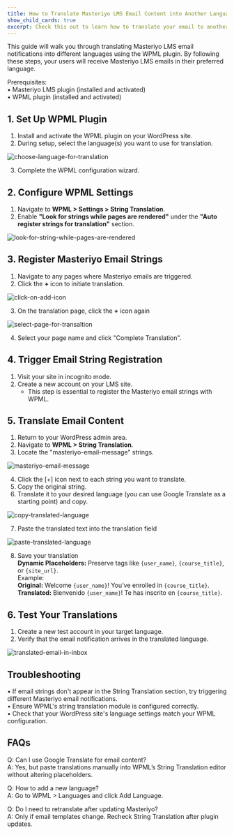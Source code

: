 ```yaml
---
title: How to Translate Masteriyo LMS Email Content into Another Language?
show_child_cards: true
excerpt: Check this out to learn how to translate your email to another language
---
```



This guide will walk you through translating Masteriyo LMS email notifications into different languages using the WPML plugin. By following these steps, your users will receive Masteriyo LMS emails in their preferred language.   

Prerequisites:    
•	Masteriyo LMS plugin (installed and activated)  
•	WPML plugin (installed and activated)  

## 1. Set Up WPML Plugin  

1.	Install and activate the WPML plugin on your WordPress site.  
2.	During setup, select the language(s) you want to use for translation.  

![choose-language-for-translation](https://github.com/user-attachments/assets/186052f7-7776-4085-a3a6-c00b0fed1ede)

3.	Complete the WPML configuration wizard.  

## 2. Configure WPML Settings  
1.	Navigate to **WPML > Settings > String Translation**.  
2.	Enable **"Look for strings while pages are rendered"** under the **"Auto register strings for translation"** section.  

![look-for-string-while-pages-are-rendered](https://github.com/user-attachments/assets/54f07080-408e-49cc-9681-5dab1e1a826b)

## 3. Register Masteriyo Email Strings    
1.	Navigate to any pages where Masteriyo emails are triggered.  
2.	Click the **+** icon to initiate translation.  

![click-on-add-icon](https://github.com/user-attachments/assets/3b29f18e-1791-41e4-8875-c5f8f6cdcc72)

3.	On the translation page, click the **+** icon again  

![select-page-for-transaltion](https://github.com/user-attachments/assets/76944e78-1b6b-4f37-aae6-b8bbdc330af1)

4.	Select your page name and click "Complete Translation".  

## 4. Trigger Email String Registration  
1.	Visit your site in incognito mode.  
2.	Create a new account on your LMS site.   
    - This step is essential to register the Masteriyo email strings with WPML.  
    
## 5. Translate Email Content  
1.	Return to your WordPress admin area.  
2.	Navigate to **WPML > String Translation**.  
3.	Locate the "masteriyo-email-message" strings.  

![masteriyo-email-message](https://github.com/user-attachments/assets/1527b6c2-d0df-4f47-a588-5f2fa1df3b96)


4.	Click the [+] icon next to each string you want to translate.  
5.	Copy the original string.  
6.	Translate it to your desired language (you can use Google Translate as a starting point) and copy.  

![copy-translated-language](https://github.com/user-attachments/assets/07ec77ce-70d2-4b22-b3e5-0243c3a704e0)

7.	Paste the translated text into the translation field  

![paste-translated-language](https://github.com/user-attachments/assets/d446ef59-edb1-4bc1-a043-816d7be74d2b)

8.	Save your translation  
 **Dynamic Placeholders:** Preserve tags like `{user_name}`, `{course_title}`, or `{site_url}`.  
Example:  
**Original:** Welcome `{user_name}`! You’ve enrolled in `{course_title}`.  
**Translated:** Bienvenido `{user_name}`! Te has inscrito en `{course_title}`.   

## 6. Test Your Translations  
1.	Create a new test account in your target language.  
2.	Verify that the email notification arrives in the translated language.  

![translated-email-in-inbox](https://github.com/user-attachments/assets/d7ed366e-0a2d-49ca-86c8-ed2d5ea65b9f)



## Troubleshooting  
•	If email strings don't appear in the String Translation section, try triggering different Masteriyo email notifications.  
•	Ensure WPML's string translation module is configured correctly.  
•	Check that your WordPress site's language settings match your WPML configuration.  

## FAQs  
Q: Can I use Google Translate for email content?  
A: Yes, but paste translations manually into WPML’s String Translation editor without altering placeholders.      

Q: How to add a new language?  
A: Go to WPML > Languages and click Add Language.      

Q: Do I need to retranslate after updating Masteriyo?  
A: Only if email templates change. Recheck String Translation after plugin updates.  
  

